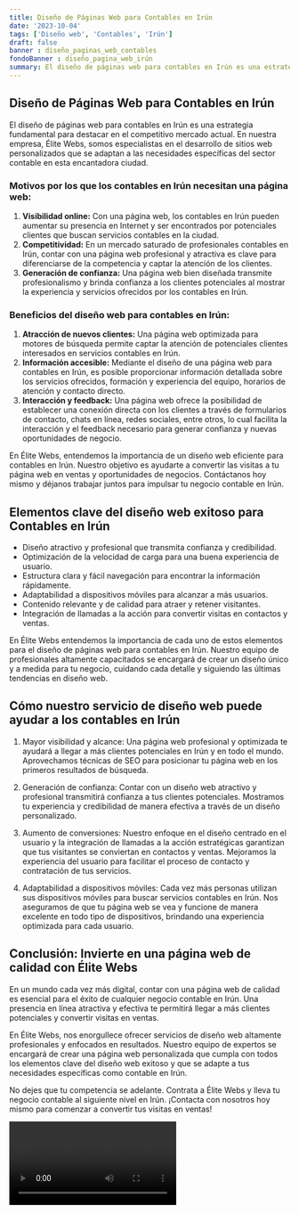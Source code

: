 ```yaml
---
title: Diseño de Páginas Web para Contables en Irún
date: '2023-10-04'
tags: ['Diseño web', 'Contables', 'Irún']
draft: false
banner : diseño_paginas_web_contables
fondoBanner : diseño_pagina_web_irún
summary: El diseño de páginas web para contables en Irún es una estrategia fundamental para destacar en el competitivo mercado actual. En nuestra empresa, Élite Webs, somos especialistas en el desarrollo de sitios web personalizados que se adaptan a las necesidades específicas del sector contable en esta encantadora ciudad.
---
```


## Diseño de Páginas Web para Contables en Irún

El diseño de páginas web para contables en Irún es una estrategia fundamental para destacar en el competitivo mercado actual. En nuestra empresa, Élite Webs, somos especialistas en el desarrollo de sitios web personalizados que se adaptan a las necesidades específicas del sector contable en esta encantadora ciudad.

### Motivos por los que los contables en Irún necesitan una página web:
1. **Visibilidad online:** Con una página web, los contables en Irún pueden aumentar su presencia en Internet y ser encontrados por potenciales clientes que buscan servicios contables en la ciudad.
2. **Competitividad:** En un mercado saturado de profesionales contables en Irún, contar con una página web profesional y atractiva es clave para diferenciarse de la competencia y captar la atención de los clientes.
3. **Generación de confianza:** Una página web bien diseñada transmite profesionalismo y brinda confianza a los clientes potenciales al mostrar la experiencia y servicios ofrecidos por los contables en Irún.

### Beneficios del diseño web para contables en Irún:
1. **Atracción de nuevos clientes:** Una página web optimizada para motores de búsqueda permite captar la atención de potenciales clientes interesados en servicios contables en Irún.
2. **Información accesible:** Mediante el diseño de una página web para contables en Irún, es posible proporcionar información detallada sobre los servicios ofrecidos, formación y experiencia del equipo, horarios de atención y contacto directo.
3. **Interacción y feedback:** Una página web ofrece la posibilidad de establecer una conexión directa con los clientes a través de formularios de contacto, chats en línea, redes sociales, entre otros, lo cual facilita la interacción y el feedback necesario para generar confianza y nuevas oportunidades de negocio.

En Élite Webs, entendemos la importancia de un diseño web eficiente para contables en Irún. Nuestro objetivo es ayudarte a convertir las visitas a tu página web en ventas y oportunidades de negocios. Contáctanos hoy mismo y déjanos trabajar juntos para impulsar tu negocio contable en Irún.

<GifSeo />

<Cta />

## Elementos clave del diseño web exitoso para Contables en Irún

- Diseño atractivo y profesional que transmita confianza y credibilidad.
- Optimización de la velocidad de carga para una buena experiencia de usuario.
- Estructura clara y fácil navegación para encontrar la información rápidamente.
- Adaptabilidad a dispositivos móviles para alcanzar a más usuarios.
- Contenido relevante y de calidad para atraer y retener visitantes.
- Integración de llamadas a la acción para convertir visitas en contactos y ventas.

En Élite Webs entendemos la importancia de cada uno de estos elementos para el diseño de páginas web para contables en Irún. Nuestro equipo de profesionales altamente capacitados se encargará de crear un diseño único y a medida para tu negocio, cuidando cada detalle y siguiendo las últimas tendencias en diseño web.

## Cómo nuestro servicio de diseño web puede ayudar a los contables en Irún

1. Mayor visibilidad y alcance: Una página web profesional y optimizada te ayudará a llegar a más clientes potenciales en Irún y en todo el mundo. Aprovechamos técnicas de SEO para posicionar tu página web en los primeros resultados de búsqueda.

2. Generación de confianza: Contar con un diseño web atractivo y profesional transmitirá confianza a tus clientes potenciales. Mostramos tu experiencia y credibilidad de manera efectiva a través de un diseño personalizado.

3. Aumento de conversiones: Nuestro enfoque en el diseño centrado en el usuario y la integración de llamadas a la acción estratégicas garantizan que tus visitantes se conviertan en contactos y ventas. Mejoramos la experiencia del usuario para facilitar el proceso de contacto y contratación de tus servicios.

4. Adaptabilidad a dispositivos móviles: Cada vez más personas utilizan sus dispositivos móviles para buscar servicios contables en Irún. Nos aseguramos de que tu página web se vea y funcione de manera excelente en todo tipo de dispositivos, brindando una experiencia optimizada para cada usuario.

## Conclusión: Invierte en una página web de calidad con Élite Webs

En un mundo cada vez más digital, contar con una página web de calidad es esencial para el éxito de cualquier negocio contable en Irún. Una presencia en línea atractiva y efectiva te permitirá llegar a más clientes potenciales y convertir visitas en ventas.

En Élite Webs, nos enorgullece ofrecer servicios de diseño web altamente profesionales y enfocados en resultados. Nuestro equipo de expertos se encargará de crear una página web personalizada que cumpla con todos los elementos clave del diseño web exitoso y que se adapte a tus necesidades específicas como contable en Irún.

No dejes que tu competencia se adelante. Contrata a Élite Webs y lleva tu negocio contable al siguiente nivel en Irún. ¡Contacta con nosotros hoy mismo para comenzar a convertir tus visitas en ventas!

<Video />

<CtaBot job='Contables' city='Irún'/>

<Gmaps query='Irún+españa+maps' />